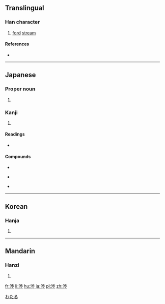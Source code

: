 {{also|涉}}
==Translingual==

===Han character===
{{Han char|rn=85|rad=水|as=08|sn=11|four=|canj=水卜中竹 (EYLH), X水卜中竹 (XEYLH)}}

# [[ford]] [[stream]]

====References====
* {{Han ref|kx=0633.371|dkj=17749|hdz=80023.200|uh=6E09|ud=28169}}

----

==Japanese==
===Proper noun===
{{ja-pos|k|proper|hira=わたる|rom=Wataru}}

# {{given name|male|lang=ja|sort=わたる}} 

===Kanji===
{{ja-kanji|grade=c|rs=水08}}

# {{defn|lang=ja|sort=水08}}

====Readings====
* {{ja-readings|on=[[しょう]] (shō)|kun=[[わたる]] (wataru), [[かかわる]] (kakawaru)}}

====Compounds====
{{top3}}
*{{l|ja|sc=Jpan|干渉|tr=かんしょう, kanshō}}
{{mid3}}
*{{l|ja|sc=Jpan|交渉|tr=こうしょう, kōshō}}
{{mid3}}
*{{l|ja|sc=Jpan|渉外|tr=しょうがい, shōgai}}
{{bottom}}

[[Category:Japanese male given names|わたる]]
----

==Korean==

===Hanja===
{{ko-hanja|hangeul=[[섭]]|eumhun=|rv=seop|mr=sŏp|y=sep}}

# {{defn|lang=ko|sort=水08}}

----

==Mandarin==

===Hanzi===
{{cmn-hanzi|pin=[[shè]] ([[she4]])|wg=she<sup>4</sup>}}

# {{defn|lang=cmn|sort=水08}}

[[fr:渉]]
[[li:渉]]
[[hu:渉]]
[[ja:渉]]
[[pl:渉]]
[[zh:渉]]